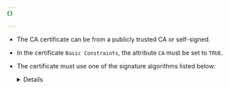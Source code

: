 ```yaml
---
{}

---
```



* The CA certificate can be from a publicly trusted CA or self-signed.
* In the certificate `Basic Constraints`, the attribute `CA` must be set to `TRUE`.
* The certificate must use one of the signature algorithms listed below:

	<Details header="Allowed signature algorithms">

	`x509.SHA1WithRSA`

	`x509.SHA256WithRSA`

	`x509.SHA384WithRSA`

	`x509.SHA512WithRSA`

	`x509.ECDSAWithSHA1`

	`x509.ECDSAWithSHA256`

	`x509.ECDSAWithSHA384`

	`x509.ECDSAWithSHA512`


	</Details>